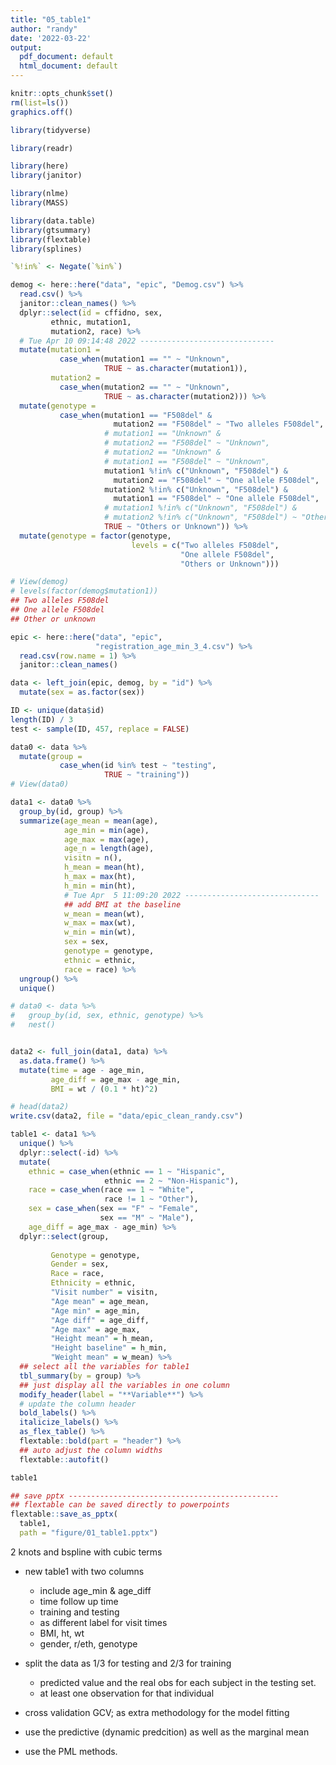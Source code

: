 ```yaml
---
title: "05_table1"
author: "randy"
date: '2022-03-22'
output:
  pdf_document: default
  html_document: default
---
```


```r
knitr::opts_chunk$set()
rm(list=ls())
graphics.off()
```

```r
library(tidyverse)

library(readr)

library(here)
library(janitor)

library(nlme)
library(MASS)

library(data.table)
library(gtsummary)
library(flextable)
library(splines)
```


```r
`%!in%` <- Negate(`%in%`)

demog <- here::here("data", "epic", "Demog.csv") %>%
  read.csv() %>%
  janitor::clean_names() %>%
  dplyr::select(id = cffidno, sex, 
         ethnic, mutation1, 
         mutation2, race) %>%
  # Tue Apr 10 09:14:48 2022 ------------------------------
  mutate(mutation1 = 
           case_when(mutation1 == "" ~ "Unknown",
                     TRUE ~ as.character(mutation1)),
         mutation2 = 
           case_when(mutation2 == "" ~ "Unknown",
                     TRUE ~ as.character(mutation2))) %>%
  mutate(genotype = 
           case_when(mutation1 == "F508del" & 
                       mutation2 == "F508del" ~ "Two alleles F508del",
                     # mutation1 == "Unknown" & 
                     # mutation2 == "F508del" ~ "Unknown",
                     # mutation2 == "Unknown" & 
                     # mutation1 == "F508del" ~ "Unknown",
                     mutation1 %!in% c("Unknown", "F508del") & 
                       mutation2 == "F508del" ~ "One allele F508del",
                     mutation2 %!in% c("Unknown", "F508del") & 
                       mutation1 == "F508del" ~ "One allele F508del",
                     # mutation1 %!in% c("Unknown", "F508del") & 
                     # mutation2 %!in% c("Unknown", "F508del") ~ "Other",
                     TRUE ~ "Others or Unknown")) %>% 
  mutate(genotype = factor(genotype, 
                           levels = c("Two alleles F508del",
                                      "One allele F508del",
                                      "Others or Unknown")))

# View(demog)
# levels(factor(demog$mutation1))
## Two alleles F508del 
## One allele F508del 
## Other or unknown

epic <- here::here("data", "epic",
                   "registration_age_min_3_4.csv") %>%
  read.csv(row.name = 1) %>%
  janitor::clean_names()
```


```r
data <- left_join(epic, demog, by = "id") %>%
  mutate(sex = as.factor(sex))

ID <- unique(data$id)
length(ID) / 3
test <- sample(ID, 457, replace = FALSE)

data0 <- data %>%
  mutate(group = 
           case_when(id %in% test ~ "testing",
                     TRUE ~ "training"))
# View(data0)
```

```r
data1 <- data0 %>%
  group_by(id, group) %>%
  summarize(age_mean = mean(age),
            age_min = min(age),
            age_max = max(age),
            age_n = length(age),
            visitn = n(),
            h_mean = mean(ht),
            h_max = max(ht),
            h_min = min(ht),
            # Tue Apr  5 11:09:20 2022 ------------------------------
            ## add BMI at the baseline
            w_mean = mean(wt),
            w_max = max(wt),
            w_min = min(wt),
            sex = sex,
            genotype = genotype,
            ethnic = ethnic,
            race = race) %>% 
  ungroup() %>%
  unique()

# data0 <- data %>%
#   group_by(id, sex, ethnic, genotype) %>%
#   nest()


data2 <- full_join(data1, data) %>% 
  as.data.frame() %>%
  mutate(time = age - age_min,
         age_diff = age_max - age_min,
         BMI = wt / (0.1 * ht)^2) 

# head(data2)
write.csv(data2, file = "data/epic_clean_randy.csv")
```




```r
table1 <- data1 %>%
  unique() %>%
  dplyr::select(-id) %>%
  mutate(
    ethnic = case_when(ethnic == 1 ~ "Hispanic",
                     ethnic == 2 ~ "Non-Hispanic"),
    race = case_when(race == 1 ~ "White",
                     race != 1 ~ "Other"),
    sex = case_when(sex == "F" ~ "Female",
                    sex == "M" ~ "Male"),
    age_diff = age_max - age_min) %>% 
  dplyr::select(group,
                
         Genotype = genotype,
         Gender = sex,
         Race = race,
         Ethnicity = ethnic,
         "Visit number" = visitn,
         "Age mean" = age_mean, 
         "Age min" = age_min, 
         "Age diff" = age_diff,
         "Age max" = age_max, 
         "Height mean" = h_mean, 
         "Height baseline" = h_min,
         "Weight mean" = w_mean) %>% 
  ## select all the variables for table1
  tbl_summary(by = group) %>%
  ## just display all the variables in one column
  modify_header(label = "**Variable**") %>%
  # update the column header
  bold_labels() %>%
  italicize_labels() %>%
  as_flex_table() %>%
  flextable::bold(part = "header") %>% 
  ## auto adjust the column widths 
  flextable::autofit()


```



```r
table1

## save pptx -----------------------------------------------
## flextable can be saved directly to powerpoints
flextable::save_as_pptx(
  table1, 
  path = "figure/01_table1.pptx")
```


2 knots and bspline with cubic terms


- new table1 with two columns

  - include age_min & age_diff
  - time follow up time
  - training and testing
  - as different label for visit times
  - BMI, ht, wt
  - gender, r/eth, genotype

- split the data as 1/3 for testing and 2/3 for training
  - predicted value and the real obs for each subject in the testing set.
  - at least one observation for that individual

- cross validation GCV; 
as extra methodology for the model fitting

- use the predictive (dynamic predcition) as well as the marginal mean

- use the PML methods.














